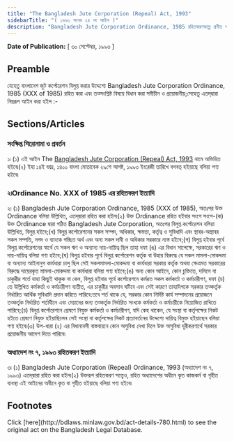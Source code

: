 ```yaml
---
title: "The Bangladesh Jute Corporation (Repeal) Act, 1993"
sidebarTitle: "( ১৯৯৩ সনের ২৪ নং আইন )"
description: "Bangladesh Jute Corporation Ordinance, 1985 রহিতকরণকল্পে প্রণীত আইন৷"
---
```


**Date of Publication:** [ ৩০ সেপ্টেম্বর, ১৯৯৩ ]

## Preamble

যেহেতু বাংলাদেশ জুট কর্পোরেশন বিলুপ্ত করার উদ্দেশ্যে Bangladesh Jute Corporation Ordinance, 1985 (XXX of 1985) রহিত করা এবং তত্সংশ্লিষ্ট বিষয়ে বিধান করা সমীচীন ও প্রয়োজনীয়;সেহেতু এতদ্‌দ্বারা নিম্নরূপ আইন করা হইল :-

## Sections/Articles

### সংক্ষিপ্ত শিরোনামা ও প্রবর্তন

১৷ (১) এই আইন The [Bangladesh Jute Corporation (Repeal) Act, 1993](/laws/act-780 "Bangladesh Jute Corporation (Repeal) Act, 1993") নামে অভিহিত হইবে৷(২) ইহা ১৪ই ভাদ্র, ১৪০০ বাংলা মোতাবেক ২৯শে আগষ্ট, ১৯৯৩ ইংরেজী তারিখে বলবত্ হইয়াছে বলিয়া গণ্য হইবে৷

### ২৷Ordinance No. XXX of 1985 এর রহিতকরণ ইত্যাদি

২৷ (১) Bangladesh Jute Corporation Ordinance, 1985 (XXX of 1985), অতঃপর উক্ত Ordinance বলিয়া উল্লিখিত, এতদ্‌দ্বারা রহিত করা হইল৷(২) উক্ত Ordinance রহিত হইবার সংগে সংগে-(ক) উক্ত Ordinance দ্বারা গঠিত Bangladesh Jute Corporation, অতঃপর বিলুপ্ত কর্পোরেশন বলিয়া উল্লিখিত, বিলুপ্ত হইবে;(খ) বিলু্‌প্ত কর্পোরেশনের সকল সম্পদ, অধিকার, ক্ষমতা, কর্তৃত্ব ও সুবিধাদি এবং স্থাবর-অস্থাবর সকল সম্পত্তি, নগদ ও ব্যাংকে গচ্ছিত অর্থ এবং অন্য সকল দাবী ও অধিকার সরকারে ন্যস্ত হইবে;(গ) বিলুপ্ত হইবার পূর্বে বিলুপ্ত কর্পোরেশনের স্বার্থে যে সকল ঋণ ও অন্যান্য দায়-দায়িত্ব ছিল তাহা দফা (ঙ) এর বিধান সাপেক্ষে, সরকারের ঋণ ও দায়-দায়িত্ব বলিয়া গণ্য হইবে;(ঘ) বিলুপ্ত হইবার পূর্বে বিলুপ্ত কর্পোরেশন কর্তৃক বা উহার বিরুদ্ধে যে সকল মামলা-মোকদ্দমা বা অন্যান্য আইনানুগ কার্যধারা চালু ছিল সেই সকলমামলা-মোকদ্দমা বা কার্যধারা সরকার কর্তৃক অথবা ক্ষেত্রমত সরকারের বিরুদ্ধে দায়েরকৃত মামলা-মোকদ্দমা বা কার্যধারা বলিয়া গণ্য হইবে;(ঙ) অন্য কোন আইনে, কোন চুক্তিতে, দলিলে বা চাকুরীর শর্তে যাহা কিছুই থাকুক না কেন, বিলুপ্ত হইবার পূর্বে কর্পোরেশনে কর্মরত সকল কর্মকর্তা ও কর্মচারীগণ, দফা (চ) তে উল্লিখিত কর্মকর্তা ও কর্মচারীগণ ব্যতীত, এর চাকুরীর অবসান ঘটিবে এবং সেই কারণে তাহাদিগকে সরকার তত্কর্তৃক নির্ধারিত আর্থিক সুবিধাদি প্রদান করিতে পারিবে:তবে শর্ত থাকে যে, সরকার কোন নির্দিষ্ট কার্য সম্পাদনের প্রয়োজনে তত্কর্তৃক নির্ধারিত শর্তাধীনে এবং মেয়াদের জন্য তত্কর্তৃক নির্ধারিত সংখ্যক কর্মকর্তা ও কর্মচারীকে নিয়োজিত রাখিতে পারিবে;(চ) বিলুপ্ত কর্পোরেশনে প্রেষণে নিযুক্ত কর্মকর্তা ও কর্মচারীগণ, যদি কেহ থাকেন, যে সংস্থা বা কর্তৃপক্ষের নিকট হইতে প্রেষণে নিযুক্ত হইয়াছিলেন সেই সংস্থা বা কর্তৃপক্ষের নিকট প্রত্যাবর্তনের উদ্দেশ্যে দায়িত্ব বিমুক্ত হইয়াছেন বলিয়া গণ্য হইবে৷(৩) উপ-ধারা (২) এর বিধানাবলী বাস্তবায়নে কোন অসুবিধা দেখা দিলে উক্ত অসুবিধা দূরীকরণার্থে সরকার প্রয়োজনীয় আদেশ দিতে পারিবে৷

### অধ্যাদেশ নং ৭, ১৯৯৩ রহিতকরণ ইত্যাদি

৩৷ (১) Bangladesh Jute Corporation (Repeal) Ordinance, 1993 (অধ্যাদেশ নং ৭, ১৯৯৩) এতদ্‌দ্বারা রহিত করা হইল৷(২) উক্তরূপ রহিতকরণ সত্ত্বেও, রহিত অধ্যাদেশের অধীনে কৃত কাজকর্ম বা গৃহীত ব্যবস্থা এই আইনের অধীনে কৃত বা গৃহীত হইয়াছে বলিয়া গণ্য হইবে৷

## Footnotes

<Note>
  Click [here](http://bdlaws.minlaw.gov.bd/act-details-780.html) to see the original act on the Bangladesh Legal Database.
</Note>
